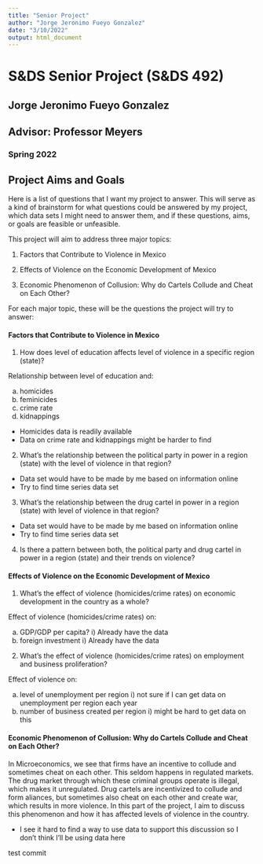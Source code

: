 ```yaml
---
title: "Senior Project"
author: "Jorge Jeronimo Fueyo Gonzalez"
date: "3/10/2022"
output: html_document
---
```


# S&DS Senior Project (S&DS 492)
## Jorge Jeronimo Fueyo Gonzalez
## Advisor: Professor Meyers
### Spring 2022

## Project Aims and Goals

Here is a list of questions that I want my project to answer. This will serve as a kind of brainstorm for what questions could be answered by my project, which data sets I might need to answer them, and if these questions, aims, or goals are feasible or unfeasible.

This project will aim to address three major topics:

1. Factors that Contribute to Violence in Mexico

2. Effects of Violence on the Economic Development of Mexico

3. Economic Phenomenon of Collusion: Why do Cartels Collude and Cheat on Each Other?


For each major topic, these will be the questions the project will try to answer:


#### Factors that Contribute to Violence in Mexico

1. How does level of education affects level of violence in a specific region (state)?

  Relationship between level of education and:
  
  a) homicides
  b) feminicides
  c) crime rate
  d) kidnappings
  
  - Homicides data is readily available
  - Data on crime rate and kidnappings might be harder to find

2. What's the relationship between the political party in power in a region (state) with the level of violence in that region?

  - Data set would have to be made by me based on information online
  - Try to find time series data set

3. What's the relationship between the drug cartel in power in a region (state) with level of violence in that region?

  - Data set would have to be made by me based on information online
  - Try to find time series data set

4. Is there a pattern between both, the political party and drug cartel in power in a region (state) and their trends on violence?


#### Effects of Violence on the Economic Development of Mexico

1. What's the effect of violence (homicides/crime rates) on economic development in the country as a whole?
  
  Effect of violence (homicides/crime rates) on:
  
  a) GDP/GDP per capita?
    i) Already have the data
  b) foreign investment
    i) Already have the data

2. What's the effect of violence (homicides/crime rates) on employment and business proliferation?

  Effect of violence on:
  
  a) level of unemployment per region
    i) not sure if I can get data on unemployment per region each year
  b) number of business created per region
    i) might be hard to get data on this


#### Economic Phenomenon of Collusion: Why do Cartels Collude and Cheat on Each Other?

In Microeconomics, we see that firms have an incentive to collude and sometimes cheat on each other. This seldom happens in regulated markets. The drug market through which these criminal groups operate is illegal, which makes it unregulated. Drug cartels are incentivized to collude and form aliances, but sometimes also cheat on each other and create war, which results in more violence. In this part of the project, I aim to discuss this phenomenon and how it has affected levels of violence in the country.

- I see it hard to find a way to use data to support this discussion so I don't think I'll be using data here



test commit
